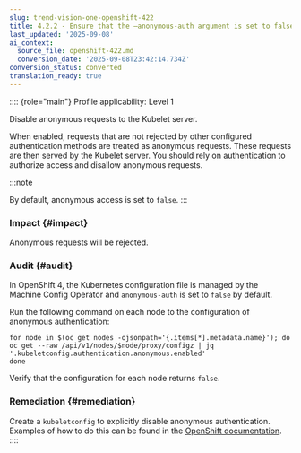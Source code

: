 ```yaml
---
slug: trend-vision-one-openshift-422
title: 4.2.2 - Ensure that the –anonymous-auth argument is set to false (Automated)
last_updated: '2025-09-08'
ai_context:
  source_file: openshift-422.md
  conversion_date: '2025-09-08T23:42:14.734Z'
conversion_status: converted
translation_ready: true
---
```


:::: {role="main"}
Profile applicability: Level 1

Disable anonymous requests to the Kubelet server.

When enabled, requests that are not rejected by other configured authentication methods are treated as anonymous requests. These requests are then served by the Kubelet server. You should rely on authentication to authorize access and disallow anonymous requests.

:::note

By default, anonymous access is set to `false`.
:::

### Impact {#impact}

Anonymous requests will be rejected.

### Audit {#audit}

In OpenShift 4, the Kubernetes configuration file is managed by the Machine Config Operator and `anonymous-auth` is set to `false` by default.

Run the following command on each node to the configuration of anonymous authentication:

``` codeblock
for node in $(oc get nodes -ojsonpath='{.items[*].metadata.name}'); do
oc get --raw /api/v1/nodes/$node/proxy/configz | jq
'.kubeletconfig.authentication.anonymous.enabled'
done
```

Verify that the configuration for each node returns `false`.

### Remediation {#remediation}

Create a `kubeletconfig` to explicitly disable anonymous authentication. Examples of how to do this can be found in the [OpenShift documentation](https://docs.openshift.com/container-platform/4.13/post_installation_configuration/machine-configuration-tasks.mdx).
::::
